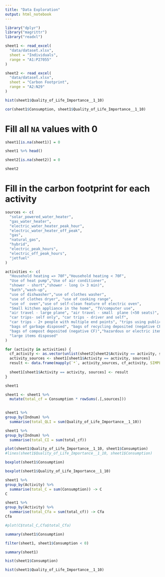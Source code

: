 ```yaml
---
title: "Data Exploration"
output: html_notebook
---
```


```r
library("dplyr")
library("magrittr")
library("readxl")
```


```r
sheet1 <- read_excel(
  "data/dataset.xlsx",
  sheet = "Individuals",
  range = "A1:P27055"
)

sheet2 <- read_excel(
  "data/dataset.xlsx",
  sheet = "Carbon Footprint",
  range = "A2:N29"
)
```

```r
hist(sheet1$Quality_of_Life_Importance__1_10)
```

```r
cor(sheet1$Consumption, sheet1$Quality_of_Life_Importance__1_10)

```


# Fill all `NA` values with 0

```r
sheet1[is.na(sheet1)] = 0 

sheet1 %>% head()
```

```r
sheet2[is.na(sheet2)] = 0 

sheet2
```

# Fill in the carbon footprint for each activity

```r
sources <- c(
  "solar_powered_water_heater",
  "gas_water_heater",
  "electric_water_heater_peak_hour",
  "electric_water_heater_off_peak",
  "gas",
  "natural_gas",
  "hybrid",
  "electric_peak_hours",
  "electric_off_peak_hours",
  "jetfuel"
)

activities <- c(
  "Household heating => 70F","Household heating < 70F",
  "Use of heat pump","Use of air conditioner",
  "shower - short","shower - long (> 3 min)",
  "bath","wash-up",
  "use of dishwasher","use of clothes washer",
  "use of clothes dryer", "use of cooking range",
  "use of  oven","use of self-clean feature of electric oven",
  "Small kitchen appliance in the home", "TV/computer use",
  "air travel - large plane", "air travel - small  plane (<50 seats)",
  "car trips- self only", "car trips - driver and self",
  "car trips - 2+ people with multiple end points", "trips using public ground transportation",
  "bags of garbage disposed", "bags of recycling deposited (negative CF)",
  "bags of compost deposited (negative CF)","hazardous or electric items disposed",
  "large items disposed"
)
```

```r
for (activity in activities) {
  cf_activity <- as.vector(unlist(sheet2[sheet2$Activity == activity, sources]))
  activity_sources <- sheet1[sheet1$Activity == activity, sources]
  result <- data.frame(mapply(`*`, activity_sources, cf_activity, SIMPLIFY = F)) 
  
  sheet1[sheet1$Activity == activity, sources] <- result
}
```


```r
sheet1
```

```r
sheet1 <- sheet1 %>%
  mutate(total_cf = Consumption * rowSums(.[,sources]))
  
```




```r
sheet1 %>%
group_by(Indnum) %>% 
  summarise(total_QLI = sum(Quality_of_Life_Importance__1_10))
```


```r
sheet1 %>%
group_by(Indnum) %>% 
  summarise(total_CI = sum(total_cf))
```



```r
plot(sheet1$Quality_of_Life_Importance__1_10, sheet1$Consumption)
#lines(sheet1$Quality_of_Life_Importance__1_10, sheet1$Consumption)
```

```r
boxplot(sheet1$Consumption)
```



```r
boxplot(sheet1$Quality_of_Life_Importance__1_10)
```


```r
sheet1 %>%
group_by(Activity) %>% 
  summarise(total_C = sum(Consumption)) -> C
C

```


```r
sheet1 %>%
group_by(Activity) %>% 
  summarise(total_Cfa = sum(total_cf)) -> Cfa
Cfa
```

```r
#plot(C$total_C,Cfa$total_Cfa)
```


```r
summary(sheet1$Consumption)
```

```r
filter(sheet1, sheet1$Consumption < 0)
```

```r
summary(sheet1)
```
  
```r
hist(sheet1$Consumption)
```


```r
hist(sheet1$Quality_of_Life_Importance__1_10)
```


